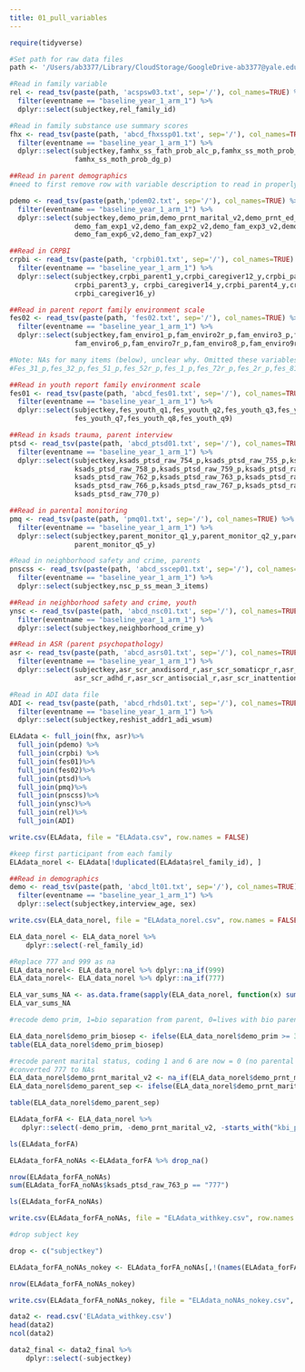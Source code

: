 ```yaml
---
title: 01_pull_variables
---
```


```r

require(tidyverse)

#Set path for raw data files
path <- '/Users/ab3377/Library/CloudStorage/GoogleDrive-ab3377@yale.edu/My Drive/CANDLab/Projects/ELAdata'
```


```r
#Read in family variable
rel <- read_tsv(paste(path, 'acspsw03.txt', sep='/'), col_names=TRUE) %>%
  filter(eventname == "baseline_year_1_arm_1") %>% 
  dplyr::select(subjectkey,rel_family_id)
```

```r
#Read in family substance use summary scores
fhx <- read_tsv(paste(path, 'abcd_fhxssp01.txt', sep='/'), col_names=TRUE) %>%
  filter(eventname == "baseline_year_1_arm_1") %>% 
  dplyr::select(subjectkey,famhx_ss_fath_prob_alc_p,famhx_ss_moth_prob_alc_p,famhx_ss_fath_prob_dg_p,
                famhx_ss_moth_prob_dg_p)
```

```r
##Read in parent demographics
#need to first remove row with variable description to read in properly

pdemo <- read_tsv(paste(path,'pdem02.txt', sep='/'), col_names=TRUE) %>%
  filter(eventname == "baseline_year_1_arm_1") %>% 
  dplyr::select(subjectkey,demo_prim,demo_prnt_marital_v2,demo_prnt_ed_v2,demo_prtnr_ed_v2,demo_comb_income_v2,
                demo_fam_exp1_v2,demo_fam_exp2_v2,demo_fam_exp3_v2,demo_fam_exp4_v2,demo_fam_exp5_v2,
                demo_fam_exp6_v2,demo_fam_exp7_v2)
```

```r
##Read in CRPBI
crpbi <- read_tsv(paste(path, 'crpbi01.txt', sep='/'), col_names=TRUE) %>%
  filter(eventname == "baseline_year_1_arm_1") %>% 
  dplyr::select(subjectkey,crpbi_parent1_y,crpbi_caregiver12_y,crpbi_parent2_y,crpbi_caregiver13_y,
                crpbi_parent3_y, crpbi_caregiver14_y,crpbi_parent4_y,crpbi_caregiver15_y,crpbi_parent5_y,
                crpbi_caregiver16_y)
```

```r
##Read in parent report family environment scale
fes02 <- read_tsv(paste(path, 'fes02.txt', sep='/'), col_names=TRUE) %>%
  filter(eventname == "baseline_year_1_arm_1") %>% 
  dplyr::select(subjectkey,fam_enviro1_p,fam_enviro2r_p,fam_enviro3_p,fam_enviro4r_p,fam_enviro5_p,
                fam_enviro6_p,fam_enviro7r_p,fam_enviro8_p,fam_enviro9r_p)

#Note: NAs for many items (below), unclear why. Omitted these variables.
#Fes_31_p,fes_32_p,fes_51_p,fes_52r_p,fes_1_p,fes_72r_p,fes_2r_p,fes_81_p,fes_19_p,fes_29r_p,fes_39_p,fes_42_p,fes_49r_p,fes_59_p,fes_69_p, fes_79r_p,fes_9_p
```

```r
##Read in youth report family environment scale
fes01 <- read_tsv(paste(path, 'abcd_fes01.txt', sep='/'), col_names=TRUE) %>%
  filter(eventname == "baseline_year_1_arm_1") %>% 
  dplyr::select(subjectkey,fes_youth_q1,fes_youth_q2,fes_youth_q3,fes_youth_q4,fes_youth_q5,fes_youth_q6,
                fes_youth_q7,fes_youth_q8,fes_youth_q9)
```

```r
##Read in ksads trauma, parent interview
ptsd <- read_tsv(paste(path, 'abcd_ptsd01.txt', sep='/'), col_names=TRUE) %>%
  filter(eventname == "baseline_year_1_arm_1") %>% 
  dplyr::select(subjectkey,ksads_ptsd_raw_754_p,ksads_ptsd_raw_755_p,ksads_ptsd_raw_756_p,ksads_ptsd_raw_757_p,
                ksads_ptsd_raw_758_p,ksads_ptsd_raw_759_p,ksads_ptsd_raw_760_p,ksads_ptsd_raw_761_p,
                ksads_ptsd_raw_762_p,ksads_ptsd_raw_763_p,ksads_ptsd_raw_764_p,ksads_ptsd_raw_765_p,
                ksads_ptsd_raw_766_p,ksads_ptsd_raw_767_p,ksads_ptsd_raw_768_p,ksads_ptsd_raw_769_p,
                ksads_ptsd_raw_770_p)
```

```r
##Read in parental monitoring
pmq <- read_tsv(paste(path, 'pmq01.txt', sep='/'), col_names=TRUE) %>%
  filter(eventname == "baseline_year_1_arm_1") %>% 
  dplyr::select(subjectkey,parent_monitor_q1_y,parent_monitor_q2_y,parent_monitor_q3_y,parent_monitor_q4_y,
                parent_monitor_q5_y)
```

```r
#Read in neighborhood safety and crime, parents
pnscss <- read_tsv(paste(path, 'abcd_sscep01.txt', sep='/'), col_names=TRUE) %>%
  filter(eventname == "baseline_year_1_arm_1") %>% 
  dplyr::select(subjectkey,nsc_p_ss_mean_3_items) 
```

```r
##Read in neighborhood safety and crime, youth
ynsc <- read_tsv(paste(path, 'abcd_nsc01.txt', sep='/'), col_names=TRUE) %>%
  filter(eventname == "baseline_year_1_arm_1") %>% 
  dplyr::select(subjectkey,neighborhood_crime_y)
```

```r
##Read in ASR (parent psychopathology)
asr <- read_tsv(paste(path, 'abcd_asrs01.txt', sep='/'), col_names=TRUE) %>%
  filter(eventname == "baseline_year_1_arm_1") %>% 
  dplyr::select(subjectkey,asr_scr_anxdisord_r,asr_scr_somaticpr_r,asr_scr_depress_r,asr_scr_avoidant_r,
                asr_scr_adhd_r,asr_scr_antisocial_r,asr_scr_inattention_r,asr_scr_hyperactive_r)
```

```r
#Read in ADI data file
ADI <- read_tsv(paste(path, 'abcd_rhds01.txt', sep='/'), col_names=TRUE) %>%
  filter(eventname == "baseline_year_1_arm_1") %>% 
  dplyr::select(subjectkey,reshist_addr1_adi_wsum)

```

```r
ELAdata <- full_join(fhx, asr)%>%
  full_join(pdemo) %>%
  full_join(crpbi) %>%
  full_join(fes01)%>%
  full_join(fes02)%>%
  full_join(ptsd)%>%
  full_join(pmq)%>%
  full_join(pnscss)%>%
  full_join(ynsc)%>%
  full_join(rel)%>%
  full_join(ADI)
```

```r
write.csv(ELAdata, file = "ELAdata.csv", row.names = FALSE)
```

```r

#keep first participant from each family
ELAdata_norel <- ELAdata[!duplicated(ELAdata$rel_family_id), ]

```


```r
##Read in demographics
demo <- read_tsv(paste(path, 'abcd_lt01.txt', sep='/'), col_names=TRUE) %>%
  filter(eventname == "baseline_year_1_arm_1") %>% 
  dplyr::select(subjectkey,interview_age, sex)
```

```r
write.csv(ELA_data_norel, file = "ELAdata_norel.csv", row.names = FALSE)
```

```r
ELA_data_norel <- ELA_data_norel %>%
    dplyr::select(-rel_family_id)
```

```r
#Replace 777 and 999 as na
ELA_data_norel<- ELA_data_norel %>% dplyr::na_if(999)
ELA_data_norel<- ELA_data_norel %>% dplyr::na_if(777)
```

```r
ELA_var_sums_NA <- as.data.frame(sapply(ELA_data_norel, function(x) sum(is.na(x))))
ELA_var_sums_NA
```

```r
#recode demo prim, 1=bio separation from parent, 0=lives with bio parents

ELA_data_norel$demo_prim_biosep <- ifelse(ELA_data_norel$demo_prim >= 3,1,0)
table(ELA_data_norel$demo_prim_biosep)
```

```r
#recode parent marital status, coding 1 and 6 are now = 0 (no parental separation) otherwise 1 (parental separation)
#converted 777 to NAs
ELA_data_norel$demo_prnt_marital_v2 <- na_if(ELA_data_norel$demo_prnt_marital_v2, 777)
ELA_data_norel$demo_parent_sep <- ifelse(ELA_data_norel$demo_prnt_marital_v2 == 1 | ELA_data_norel$demo_prnt_marital_v2 == 6, 0, 1)
```

```r
table(ELA_data_norel$demo_parent_sep)
```

```r
ELAdata_forFA <- ELA_data_norel %>%
   dplyr::select(-demo_prim, -demo_prnt_marital_v2, -starts_with("kbi_p"), -starts_with("live"))
```

```r
ls(ELAdata_forFA)
```

```r
ELAdata_forFA_noNAs <-ELAdata_forFA %>% drop_na()
```

```r
nrow(ELAdata_forFA_noNAs)
sum(ELAdata_forFA_noNAs$ksads_ptsd_raw_763_p == "777")
```

```r
ls(ELAdata_forFA_noNAs)
```

```r
write.csv(ELAdata_forFA_noNAs, file = "ELAdata_withkey.csv", row.names = FALSE)
```

```r
#drop subject key

drop <- c("subjectkey")

ELAdata_forFA_noNAs_nokey <- ELAdata_forFA_noNAs[,!(names(ELAdata_forFA_noNAs) %in% drop)]

nrow(ELAdata_forFA_noNAs_nokey)
```

```r
write.csv(ELAdata_forFA_noNAs_nokey, file = "ELAdata_noNAs_nokey.csv", row.names = FALSE)
```

```r
data2 <- read.csv('ELAdata_withkey.csv')
head(data2)
ncol(data2)
```

```r
data2_final <- data2_final %>% 
    dplyr::select(-subjectkey)
```

